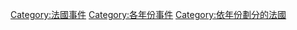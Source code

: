 [[Category:法國事件|Category:法國事件]]
[[Category:各年份事件|Category:各年份事件]]
[[Category:依年份劃分的法國|Category:依年份劃分的法國]]